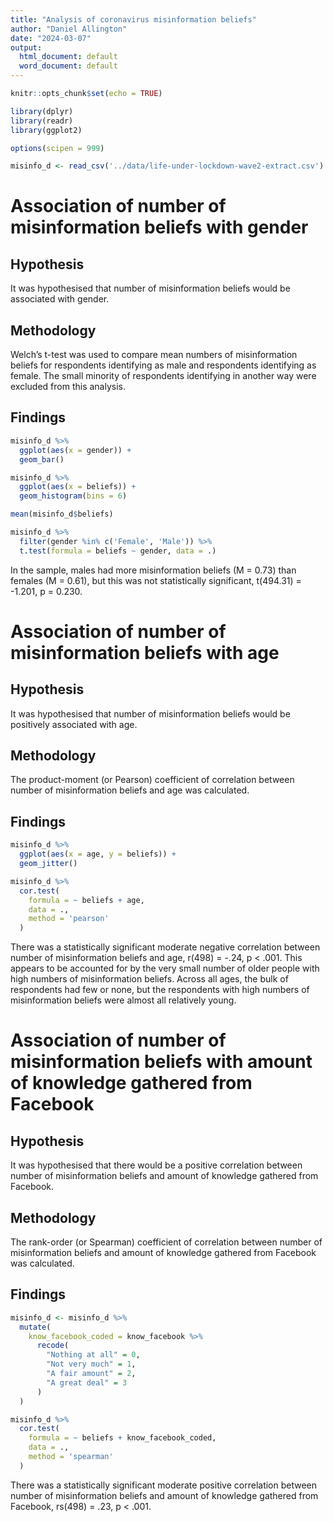 ```yaml
---
title: "Analysis of coronavirus misinformation beliefs"
author: "Daniel Allington"
date: "2024-03-07"
output:
  html_document: default
  word_document: default
---
```


```r
knitr::opts_chunk$set(echo = TRUE)

library(dplyr)
library(readr)
library(ggplot2)

options(scipen = 999)

misinfo_d <- read_csv('../data/life-under-lockdown-wave2-extract.csv')
```

# Association of number of misinformation beliefs with gender
## Hypothesis
It was hypothesised that number of misinformation beliefs would be associated with gender.

## Methodology
Welch's t-test was used to compare mean numbers of misinformation beliefs for respondents identifying as male and respondents identifying as female. The small minority of respondents identifying in another way were excluded from this analysis.

## Findings
```r
misinfo_d %>%
  ggplot(aes(x = gender)) +
  geom_bar()
```

```r
misinfo_d %>%
  ggplot(aes(x = beliefs)) +
  geom_histogram(bins = 6)
```

```r
mean(misinfo_d$beliefs)
```

```r
misinfo_d %>%
  filter(gender %in% c('Female', 'Male')) %>%
  t.test(formula = beliefs ~ gender, data = .)
```

In the sample, males had more misinformation beliefs (M = 0.73) than females (M = 0.61), but this was not statistically significant, t(494.31) = -1.201, p = 0.230.

# Association of number of misinformation beliefs with age
## Hypothesis
It was hypothesised that number of misinformation beliefs would be positively associated with age.

## Methodology
The product-moment (or Pearson) coefficient of correlation between number of misinformation beliefs and age was calculated.

## Findings
```r
misinfo_d %>%
  ggplot(aes(x = age, y = beliefs)) +
  geom_jitter()
```

```r
misinfo_d %>%
  cor.test(
    formula = ~ beliefs + age,
    data = .,
    method = 'pearson'
  )
```

There was a statistically significant moderate negative correlation between number of misinformation beliefs and age, r(498) = -.24, p < .001. This appears to be accounted for by the very small number of older people with high numbers of misinformation beliefs. Across all ages, the bulk of respondents had few or none, but the respondents with high numbers of misinformation beliefs were almost all relatively young.

# Association of number of misinformation beliefs with amount of knowledge gathered from Facebook
## Hypothesis
It was hypothesised that there would be a positive correlation between number of misinformation beliefs and amount of knowledge gathered from Facebook.

## Methodology
The rank-order (or Spearman) coefficient of correlation between number of misinformation beliefs and amount of knowledge gathered from Facebook was calculated.

## Findings
```r
misinfo_d <- misinfo_d %>%
  mutate(
    know_facebook_coded = know_facebook %>%
      recode(
        "Nothing at all" = 0,
        "Not very much" = 1,
        "A fair amount" = 2,
        "A great deal" = 3
      )
  )

misinfo_d %>%
  cor.test(
    formula = ~ beliefs + know_facebook_coded,
    data = .,
    method = 'spearman'
  )
```

There was a statistically significant moderate positive correlation between number of misinformation beliefs and amount of knowledge gathered from Facebook, rs(498) = .23, p < .001.
